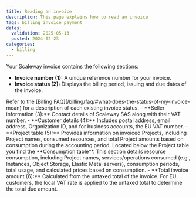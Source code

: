 ```yaml
---
title: Reading an invoice
description: This page explains how to read an invoice
tags: billing invoice payment
dates:
  validation: 2025-05-13
  posted: 2024-02-23
categories:
  - billing
---
```



<Lightbox image={image} size="medium" />

Your Scaleway invoice contains the following sections:

- **Invoice number (1):** A unique reference number for your invoice.
- **Invoice status (2):** Displays the billing period, issuing and due dates of the invoice.
<Message type="note">
  Refer to the [Billing FAQ](/billing/faq/#what-does-the-status-of-my-invoice-mean) for a description of each existing invoice status.
</Message>
- **Seller information (3):** Contact details of Scaleway SAS along with their VAT number.
- **Customer details (4):** Includes postal address, email address, Organization ID, and for business accounts, the EU VAT number.
- **Project table (5):** Provides information on invoiced Projects, including Project names, consumed resources, and total Project amounts based on consumption during the accounting period.
  Located below the Project table you find the **Consumption table**. This section details resource consumption, including Project names, services/operations consumed (e.g., Instances, Object Storage, Elastic Metal servers), consumption periods, total usage, and calculated prices based on consumption.
- **Total invoice amount (6):** Calculated from the untaxed total of the invoice. For EU customers, the local VAT rate is applied to the untaxed total to determine the total due amount.